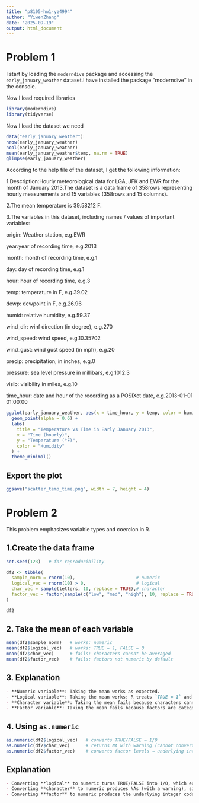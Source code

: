 ```yaml
---
title: "p8105-hw1-yz4994"
author: "YiwenZhang"
date: "2025-09-19"
output: html_document
---
```


# Problem 1

I start by loading the `moderndive` package and accessing the `early_january_weather` dataset.I have installed the package "moderndive" in the console.

Now I load required libraries
```R
library(moderndive)
library(tidyverse)
```
Now I load the dataset we need
```R
data("early_january_weather")
nrow(early_january_weather)
ncol(early_january_weather)
mean(early_january_weather$temp, na.rm = TRUE)
glimpse(early_january_weather)
```
According to the help file of the dataset, I get the following information:

1.Description:Hourly meteorological data for LGA, JFK and EWR for the month of January 2013.The dataset is a data frame of 358rows representing hourly measurements and 15 variables (358rows and 15 columns).

2.The mean temperature is 39.58212 F.

3.The variables in this dataset, including names / values of important variables:

origin: Weather station, e.g.EWR

year:year of recording time, e.g.2013

month: month of recording time, e.g.1

day: day of recording time, e.g.1

hour: hour of recording time, e.g.3

temp: temperature in F, e.g.39.02

dewp: dewpoint in F, e.g.26.96

humid: relative humidity, e.g.59.37

wind_dir: winf direction (in degree), e.g.270

wind_speed: wind speed, e.g.10.35702

wind_gust: wind gust speed (in mph), e.g.20

precip: precipitation, in inches, e.g.0

pressure: sea level pressure in millibars, e.g.1012.3

visib: visibility in miles, e.g.10

time_hour: date and hour of the recording as a POSIXct date, e.g.2013-01-01 01:00:00

```R
ggplot(early_january_weather, aes(x = time_hour, y = temp, color = humid)) +
  geom_point(alpha = 0.6) +
  labs(
    title = "Temperature vs Time in Early January 2013",
    x = "Time (hourly)",
    y = "Temperature (°F)",
    color = "Humidity"
  ) +
  theme_minimal()
```

## Export the plot
```R
ggsave("scatter_temp_time.png", width = 7, height = 4)
```

# Problem 2

This problem emphasizes variable types and coercion in R.

## 1.Create the data frame
```R
set.seed(123)   # for reproducibility

df2 <- tibble(
  sample_norm = rnorm(10),                       # numeric
  logical_vec = rnorm(10) > 0,                   # logical
  char_vec = sample(letters, 10, replace = TRUE),# character
  factor_vec = factor(sample(c("low", "med", "high"), 10, replace = TRUE))
)

df2
```
## 2. Take the mean of each variable
```R
mean(df2$sample_norm)   # works: numeric
mean(df2$logical_vec)   # works: TRUE = 1, FALSE = 0
mean(df2$char_vec)      # fails: characters cannot be averaged
mean(df2$factor_vec)    # fails: factors not numeric by default
```
## 3. Explanation
```markdown
- **Numeric variable**: Taking the mean works as expected.  
- **Logical variable**: Taking the mean works; R treats `TRUE = 1` and `FALSE = 0`. The mean is the proportion of TRUE values.  
- **Character variable**: Taking the mean fails because characters cannot be coerced to numbers automatically.  
- **Factor variable**: Taking the mean fails because factors are categorical labels, not numeric.  
```
## 4. Using `as.numeric`
```R
as.numeric(df2$logical_vec)   # converts TRUE/FALSE → 1/0
as.numeric(df2$char_vec)      # returns NA with warning (cannot convert letters to numbers)
as.numeric(df2$factor_vec)    # converts factor levels → underlying integer codes (1, 2, 3)
```
## Explanation
```markdown
- Converting **logical** to numeric turns TRUE/FALSE into 1/0, which explains why taking the mean of a logical vector gives the proportion of TRUEs.  
- Converting **character** to numeric produces NAs (with a warning), since characters like "a", "b", "c" have no numeric representation.  
- Converting **factor** to numeric produces the underlying integer codes of the factor levels, not the labels. This explains why I can’t take a mean of factors directly — the numbers would represent codes, not meaningful values.  
```